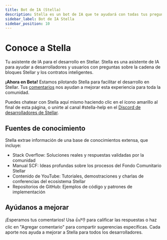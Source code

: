 ```yaml
---
title: Bot de IA (Stella)
description: Stella es un bot de IA que te ayudará con todas tus preguntas sobre Stellar
sidebar_label: Bot de IA Stella
sidebar_position: 10
---
```


# Conoce a Stella

Tu asistente de IA para el desarrollo en Stellar. Stella es una asistente de IA para ayudar a desarrolladores y usuarios con preguntas sobre la cadena de bloques Stellar y los contratos inteligentes.

**¡Ahora en Beta!** Estamos pilotando Stella para facilitar el desarrollo en Stellar. Tus [comentarios](#help-us-improve) nos ayudan a mejorar esta experiencia para toda la comunidad.

Puedes chatear con Stella aquí mismo haciendo clic en el ícono amarillo al final de esta página, o unirte al canal #stella-help en el [Discord de desarrolladores de Stellar](https://discord.gg/stellardev).

## Fuentes de conocimiento

Stella extrae información de una base de conocimientos extensa, que incluye:

- Stack Overflow: Soluciones reales y respuestas validadas por la comunidad
- Manual SCF: Ideas profundas sobre los procesos del Fondo Comunitario Stellar
- Contenido de YouTube: Tutoriales, demostraciones y charlas de conferencias del ecosistema Stellar
- Repositorios de GitHub: Ejemplos de código y patrones de implementación

## Ayúdanos a mejorar

¡Esperamos tus comentarios! Usa 👍/👎 para calificar las respuestas o haz clic en "Agregar comentario" para compartir sugerencias específicas. Cada aporte nos ayuda a mejorar a Stella para todos los desarrolladores.
